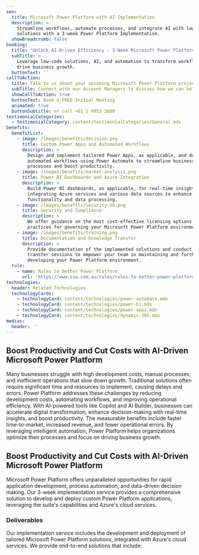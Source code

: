 ```yaml
---
seo:
  title: Microsoft Power Platform with AI Implementation
  description: >-
    Streamline workflows, automate processes, and integrate AI with low-code
    solutions with a 3-week Power Platform Implementation.
  showBreadcrumb: false
booking:
  title: 'Unlock AI-Driven Efficiency : 3-Week Microsoft Power Platform Implementation'
  subTitle: >-
    Leverage low-code solutions, AI, and automation to transform workflows and
    drive business growth.
  buttonText: ''
callToAction:
  title: Talk to us about your upcoming Microsoft Power Platform project
  subTitle: Connect with our Account Managers to discuss how we can help.
  showCallToAction: true
  buttonText: Book a FREE Initial Meeting
  animated: true
  buttonSubtitle: or call +61 2 9953 3000
testimonialCategories:
  - testimonialCategory: content/testimonialCategories/General.mdx
benefits:
  benefitList:
    - image: /images/benefits/decision.png
      title: Custom Power Apps and Automated Workflows
      description: >
        Design and implement tailored Power Apps, as applicable, and develop
        automated workflows using Power Automate to streamline business
        processes and boost productivity.
    - image: /images/benefits/market-analysis.png
      title: Power BI Dashboards and Azure Integration
      description: >
        Build Power BI dashboards, as applicable, for real-time insights, while
        integrating Azure services and various data sources to enhance
        functionality and data processing.
    - image: /images/benefits/security-db.png
      title: Security and Compliance
      description: >
        We offer guidance on the most cost-effective licensing options and best
        practices for governing your Microsoft Power Platform environment.
    - image: /images/benefits/training.png
      title: Documentation and Knowledge Transfer
      description: >
        Provide documentation of the implemented solutions and conduct knowledge
        transfer sessions to empower your team in maintaining and further
        developing your Power Platform environment.
  rule:
    - name: Rules to Better Power Platform
      url: 'https://www.ssw.com.au/rules/rules-to-better-power-platform/'
technologies:
  header: Related Technologies
  technologyCards:
    - technologyCard: content/technologies/power-automate.mdx
    - technologyCard: content/technologies/power-bi.mdx
    - technologyCard: content/technologies/power-apps.mdx
    - technologyCard: content/technologies/dynamic-365.mdx
medias:
  header: ''
---
```


## Boost Productivity and Cut Costs with AI-Driven Microsoft Power Platform

Many businesses struggle with high development costs, manual processes, and inefficient operations that slow down growth. Traditional solutions often require significant time and resources to implement, causing delays and errors. Power Platform addresses these challenges by reducing development costs, automating workflows, and improving operational efficiency. With AI-powered tools like Copilot and AI Builder, businesses can accelerate digital transformation, enhance decision-making with real-time insights, and boost productivity. The measurable benefits include faster time-to-market, increased revenue, and fewer operational errors. By leveraging intelligent automation, Power Platform helps organizations optimize their processes and focus on driving business growth.

## Boost Productivity and Cut Costs with AI-Driven Microsoft Power Platform

Microsoft Power Platform offers unparalleled opportunities for rapid application development, process automation, and data-driven decision making. Our 3-week implementation service provides a comprehensive solution to develop and deploy custom Power Platform applications, leveraging the suite's capabilities and Azure's cloud services.

<VideoEmbed url="https://www.youtube.com/watch?v=lYR1ezTKJgA&t=15s" caption="Cost cutting with Power Apps and development strategies with Richard Campbell and Ulysses Maclaren (6 mins)" duration="" removeMargin={false} />

### Deliverables

Our implementation service includes the development and deployment of tailored Microsoft Power Platform solutions, integrated with Azure's cloud services. We provide end-to-end solutions that include:
